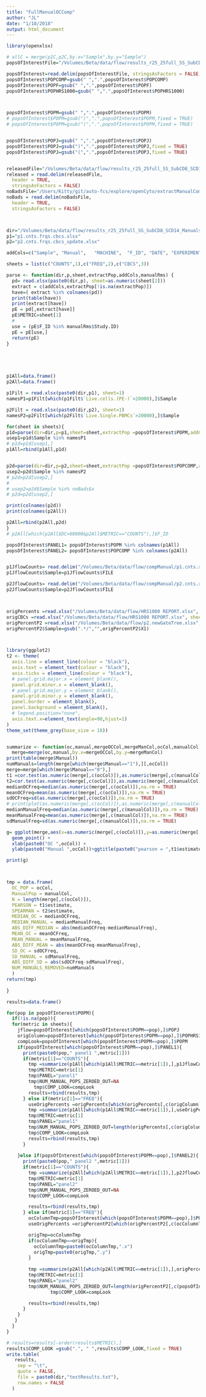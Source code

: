 ```yaml
---
title: "FullManualOCComp"
author: "JL"
date: "1/18/2018"
output: html_document
---
```


```r
library(openxlsx)

# allC = merge(p1C,p2C,by.x="Sample",by.y="Sample")
popsOfInterestFile="/Volumes/Beta/data/flow/results_r25_25full_SS_SubCD8_SCD14_Manuals/finalCounts/popsOfInterest.txt"

popsOfInterest=read.delim(popsOfInterestFile, stringsAsFactors = FALSE, sep = "\t")
popsOfInterest$POPCOMP=gsub(" ",".",popsOfInterest$POPCOMP)
popsOfInterest$POPF=gsub(" ",".",popsOfInterest$POPF)
popsOfInterest$POPHRS1000=gsub(" ",".",popsOfInterest$POPHRS1000)



popsOfInterest$POPM=gsub(" ",".",popsOfInterest$POPM)
# popsOfInterest$POPM=gsub(")",".",popsOfInterest$POPM,fixed = TRUE)
# popsOfInterest$POPM=gsub("(",".",popsOfInterest$POPM,fixed = TRUE)


popsOfInterest$POPJ=gsub(" ",".",popsOfInterest$POPJ)
popsOfInterest$POPJ=gsub(")",".",popsOfInterest$POPJ,fixed = TRUE)
popsOfInterest$POPJ=gsub("(",".",popsOfInterest$POPJ,fixed = TRUE)


releasedFile="/Volumes/Beta/data/flow/results_r25_25full_SS_SubCD8_SCD14_Manuals/FULL/releasedSamples.txt"
released = read.delim(releasedFile,
  header = TRUE,
  stringsAsFactors = FALSE)
noBadsFile="/Users/Kitty/git/auto-fcs/explore/openCyto/extractManualComp/manualUse.txt"
noBads = read.delim(noBadsFile,
  header = TRUE,
  stringsAsFactors = FALSE)



dir="/Volumes/Beta/data/flow/results_r25_25full_SS_SubCD8_SCD14_Manuals/finalCountsFreqCBC/"
p1="p1.cnts.frqs.cbcs.xlsx"
p2="p2.cnts.frqs.cbcs_update.xlsx"

addCols=c("Sample",	"Manual",	"MACHINE",	"F_ID",	"DATE",	"EXPERIMENTER")

sheets = list(c("COUNTS",1),c("FREQ",2),c("CBCS",3))

parse <- function(dir,p,sheet,extractPop,addCols,manualRms) {
  pd= read.xlsx(paste0(dir,p), sheet=as.numeric(sheet[2]))
  extract = c(addCols,extractPop[!is.na(extractPop)])
  have=( extract %in% colnames(pd))
  print(table(have))
  print(extract[have])
  pE = pd[,extract[have]]
  pE$METRIC=sheet[1]
  # 
  use = (pE$F_ID %in% manualRms$Study.ID)
  pE = pE[use,]
  return(pE)
}





p1All=data.frame()
p2All=data.frame()

p1Filt = read.xlsx(paste0(dir,p1), sheet=1)
namesP1=p1Filt[which(p1Filt$`Live.cells.(PE-)`>20000),]$Sample

p2Filt = read.xlsx(paste0(dir,p2), sheet=1)
namesP2=p2Filt[which(p2Filt$`Live.Single.PBMCs`>20000),]$Sample

for(sheet in sheets){
p1d=parse(dir=dir,p=p1,sheet=sheet,extractPop =popsOfInterest$POPM,addCols = addCols,manualRms=released )
usep1=p1d$Sample %in% namesP1
# p1d=p1d[usep1,]
p1All=rbind(p1All,p1d)


p2d=parse(dir=dir,p=p2,sheet=sheet,extractPop =popsOfInterest$POPCOMP,addCols = addCols,manualRms=released )
usep2=p2d$Sample %in% namesP2
# p2d=p2d[usep2,]
# 
# usep2=p2d$Sample %in% noBads$x
# p2d=p2d[usep2,]

print(colnames(p2d))
print(colnames(p2All))

p2All=rbind(p2All,p2d)
}
# p2All[which(p2All$DC>60000&p2All$METRIC=="COUNTS"),]$F_ID

popsOfInterest$PANEL1= popsOfInterest$POPM %in% colnames(p1All)
popsOfInterest$PANEL2= popsOfInterest$POPCOMP %in% colnames(p2All)


p1JflowCounts= read.delim("/Volumes/Beta/data/flow/compManual/p1.cnts.xln", stringsAsFactors = FALSE)
p1JflowCounts$Sample=p1JflowCounts$FILE

p2JflowCounts= read.delim("/Volumes/Beta/data/flow/compManual/p2.cnts.xln", stringsAsFactors = FALSE)
p2JflowCounts$Sample=p2JflowCounts$FILE



origPercents =read.xlsx("/Volumes/Beta/data/flow/HRS1000 REPORT.xlsx", sheet=1)
origCBCs =read.xlsx("/Volumes/Beta/data/flow/HRS1000 REPORT.xlsx", sheet=3)
origPercentP2 =read.xlsx("/Volumes/Beta/data/flow/p2.newGateTree.xlsx", sheet=2)
origPercentP2$Sample=gsub(".*/","",origPercentP2$X1)



library(ggplot2)
t2 <- theme(
  axis.line = element_line(colour = "black"),
  axis.text = element_text(colour = "black"),
  axis.ticks = element_line(colour = "black"),
  # panel.grid.major.x = element_blank(),
  panel.grid.minor.x = element_blank(),
  # panel.grid.major.y = element_blank(),
  panel.grid.minor.y = element_blank(),
  panel.border = element_blank(),
  panel.background = element_blank(),
  # legend.position="none",
  axis.text.x=element_text(angle=90,hjust=1)
)
theme_set(theme_grey(base_size = 18)) 


summarize <- function(oc,manual,mergeOCCol,mergeManCol,ocCol,manualCol) {
  merge=merge(oc,manual,by.x=mergeOCCol,by.y=mergeManCol)
print(table(merge$Manual))
numManuals=length(merge[which(merge$Manual=="1"),][,ocCol])
merge=merge[which(merge$Manual=="0"),]                  
t1 =cor.test(as.numeric(merge[,c(ocCol)]),as.numeric(merge[,c(manualCol)]),method = "pearson",na.action="na.omit")
t2=cor.test(as.numeric(merge[,c(ocCol)]),as.numeric(merge[,c(manualCol)]),method = "spearman",na.action="na.omit")
medianOCFreq=median(as.numeric(merge[,c(ocCol)]),na.rm = TRUE)
meanOCFreq=mean(as.numeric(merge[,c(ocCol)]),na.rm = TRUE)
sdOCFreq=sd(as.numeric(merge[,c(ocCol)]),na.rm = TRUE)
# print(plot(as.numeric(merge[,c(ocCol)]),as.numeric(merge[,c(manualCol)])))
medianManualFreq=median(as.numeric(merge[,c(manualCol)]),na.rm = TRUE)
meanManualFreq=mean(as.numeric(merge[,c(manualCol)]),na.rm = TRUE)
sdManualFreq=sd(as.numeric(merge[,c(manualCol)]),na.rm = TRUE)

g= ggplot(merge,aes(x=as.numeric(merge[,c(ocCol)]),y=as.numeric(merge[,c(manualCol)]))) +
  geom_point() +
  xlab(paste0("OC ",ocCol)) +
  ylab(paste0("Manual ",ocCol))+ggtitle(paste0("pearson = ",t1$estimate, "\n spearman = ", t2$estimate, "\nn=", length(merge[,c(ocCol)]) ))

print(g)



tmp = data.frame(
  OC_POP = ocCol,
  ManualPop = manualCol,
  N = length(merge[,c(ocCol)]),
  PEARSON = t1$estimate,
  SPEARMAN = t2$estimate,
  MEDIAN_OC = medianOCFreq,
  MEDIAN_MANUAL = medianManualFreq,
  ABS_DIFF_MEDIAN = abs(medianOCFreq-medianManualFreq),
  MEAN_OC = meanOCFreq,
  MEAN_MANUAL = meanManualFreq,
  ABS_DIFF_MEAN = abs(meanOCFreq-meanManualFreq),
  SD_OC = sdOCFreq,
  SD_MANUAL = sdManualFreq,
  ABS_DIFF_SD = abs(sdOCFreq-sdManualFreq),
  NUM_MANUALS_REMOVED=numManuals
  )
return(tmp)
  
}

results=data.frame()

for(pop in popsOfInterest$POPM){
  if(!is.na(pop)){
  for(metric in sheets){
    jflow=popsOfInterest[which(popsOfInterest$POPM==pop),]$POPJ
    origColumn=popsOfInterest[which(popsOfInterest$POPM==pop),]$POPHRS1000
    compLook=popsOfInterest[which(popsOfInterest$POPM==pop),]$POPM
    if(popsOfInterest[which(popsOfInterest$POPM==pop),]$PANEL1){
      print(paste0(pop," panel1 ",metric[1]))
      if(metric[1]=="COUNTS"){
        tmp =summarize(p1All[which(p1All$METRIC==metric[1]),],p1JflowCounts,"Sample","Sample",pop,jflow)
        tmp$METRIC=metric[1]
        tmp$PANEL="panel1"
        tmp$NUM_MANUAL_POPS_ZEROED_OUT=NA
          tmp$COMP_LOOK=compLook
        results=rbind(results,tmp)
      } else if(metric[1]=="FREQ"){
        useOrigPercents =origPercents[which(origPercents[,c(origColumn)]<1000),]
        tmp =summarize(p1All[which(p1All$METRIC==metric[1]),],useOrigPercents,"F_ID","Study.ID",pop,origColumn)
        tmp$METRIC=metric[1]
        tmp$PANEL="panel1"
        tmp$NUM_MANUAL_POPS_ZEROED_OUT=length(origPercents[,c(origColumn)])-length(useOrigPercents[,c(origColumn)])
        tmp$COMP_LOOK=compLook
        results=rbind(results,tmp)
      }
      
    }else if(popsOfInterest[which(popsOfInterest$POPM==pop),]$PANEL2){
      print(paste0(pop," panel2 ",metric[1]))
      if(metric[1]=="COUNTS"){
        tmp =summarize(p2All[which(p2All$METRIC==metric[1]),],p2JflowCounts,"Sample","Sample",popsOfInterest[which(popsOfInterest$POPM==pop),]$POPCOMP,jflow)
        tmp$METRIC=metric[1]
        tmp$PANEL="panel2"
        tmp$NUM_MANUAL_POPS_ZEROED_OUT=NA
        tmp$COMP_LOOK=compLook

        results=rbind(results,tmp)
      } else if(metric[1]=="FREQ"){
        ocColumnTmp=popsOfInterest[which(popsOfInterest$POPM==pop),]$POPCOMP
        useOrigPercents =origPercentP2[which(origPercentP2[,c(ocColumnTmp)]<1000),]

        origTmp=ocColumnTmp
        if(ocColumnTmp==origTmp){
          ocColumnTmp=paste0(ocColumnTmp,".x")
          origTmp=paste0(origTmp,".y")
        }
        
        tmp =summarize(p2All[which(p2All$METRIC==metric[1]),],origPercentP2,"Sample","Sample",ocColumnTmp,origTmp)
        tmp$METRIC=metric[1]
        tmp$PANEL="panel2"
        tmp$NUM_MANUAL_POPS_ZEROED_OUT=length(origPercentP2[,c(popsOfInterest[which(popsOfInterest$POPM==pop),]$POPCOMP)])-length(useOrigPercents[,c(popsOfInterest[which(popsOfInterest$POPM==pop),]$POPCOMP)])
                tmp$COMP_LOOK=compLook

        results=rbind(results,tmp)
      }
    }
   }
  }
}

# results=results[-order(results$METRIC),]
results$COMP_LOOK =gsub(".", " ",results$COMP_LOOK,fixed = TRUE)
write.table(
   results,
    sep = "\t",
    quote = FALSE,
    file = paste0(dir,"testResults.txt"),
    row.names = FALSE
  )  





```

